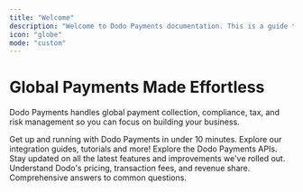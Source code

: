 ```yaml
---
title: "Welcome"
description: "Welcome to Dodo Payments documentation. This is a guide to help you understand and navigate the Dodo Payments dashboard"
icon: "globe"
mode: "custom"
---
```


<div className="welcome-hero">
  <h1>Global Payments Made Effortless</h1>
  <p>Dodo Payments handles global payment collection, compliance, tax, and risk management so you can focus on building your business.</p>
</div>

<div className="welcome-page">

  <Columns cols={3} >
   <Card title="Quick Start Guide" icon="rocket" href="/introduction">
        Get up and running with Dodo Payments in under 10 minutes.
    </Card>
    <Card title="Developer Resources" icon="layer-group" href="developer-resources">
      Explore our integration guides, tutorials and more!
    </Card>
    <Card title="API Reference" icon="code" href="api-reference/introduction">
      Explore the Dodo Payments APIs.
    </Card>
    <Card title="Changelog" icon="cash-register" href="changelog/introduction">
      Stay updated on all the latest features and improvements we've rolled out.
    </Card>
    <Card title="Pricing & Fee Structure"  icon="dollar-sign" href="miscellaneous/pricing-and-fee-structure">
      Understand Dodo's pricing, transaction fees, and revenue share.
    </Card>
    <Card title="FAQs" icon="circle-question" href="miscellaneous/faq">
      Comprehensive answers to common questions.
    </Card>
  </Columns>
</div>
